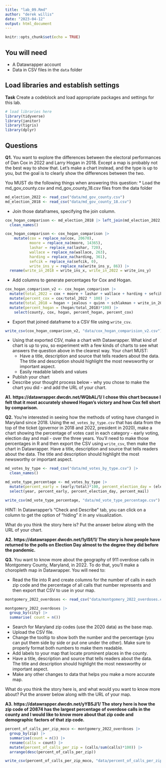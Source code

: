 ```yaml
---
title: "lab_09.Rmd"
author: "derek willis"
date: "2023-04-12"
output: html_document
---
```


```r
knitr::opts_chunk$set(echo = TRUE)
```

## You will need

* A Datawrapper account
* Data in CSV files in the `data` folder

## Load libraries and establish settings

**Task** Create a codeblock and load appropriate packages and settings for this lab.

```r
# load libraries here
library(tidyverse)
library(janitor)
library(tigris)
library(dplyr)
```

## Questions

**Q1.** You want to explore the differences between the electoral performances of Dan Cox in 2022 and Larry Hogan in 2018. Except a map is probably not the best way to show that. Let's make a chart instead, and the type is up to you, but the goal is to clearly show the differences between the two.

You MUST do the following things when answering this question:
* Load the md_gov_county.csv and md_gov_county_18.csv files from the data folder
```r
md_election_2022 <- read_csv("data/md_gov_county.csv")
md_election_2018 <- read_csv("data/md_gov_county_18.csv")
```
* Join those dataframes, specifying the join column. 
```r
cox_hogan_comparison <- md_election_2018 |> left_join(md_election_2022, by=c("GEOID", "County")) |>  
  clean_names()

cox_hogan_comparison <- cox_hogan_comparison |> 
    mutate(cox = replace_na(cox, 20670),
           moore = replace_na(moore, 14365),
           lashar = replace_na(lashar, 720),
           wallace = replace_na(wallace, 263),
           harding = replace_na(harding, 361),
           sefcik = replace_na(sefcik, 0),
           write_ins_y = replace_na(write_ins_y, 86)) |> 
  rename(write_in_2018 = write_ins_x, write_in_2022 = write_ins_y)
```
* Add columns to generate percentages for Cox and Hogan.
```r
cox_hogan_comparison_v2 <- cox_hogan_comparison |> 
  mutate(total_2022 = cox + moore + lashar + wallace + harding + sefcik + write_in_2022) |> 
  mutate(percent_cox = cox/total_2022 * 100) |> 
  mutate(total_2018 = hogan + jealous + quinn + schlakman + write_in_2018) |> 
  mutate(percent_hogan = (hogan/total_2018)*100) |> 
    select(county, cox, hogan, percent_hogan, percent_cox) 
```
* Export that joined dataframe to a CSV file using `write_csv`.
```r
write_csv(cox_hogan_comparison_v2, "data/cox_hogan_comparision_v2.csv")
```
* Using that exported CSV, make a chart with Datawrapper. What kind of chart is up to you, so experiment with a few kinds of charts to see what answers the question above in the clearest way. Your chart MUST:
  * Have a title, description and source that tells readers about the data. The title and description should highlight the most newsworthy or important aspect.
  * Easily readable labels and values
* Publish your chart
* Describe your thought process below - why you chose to make the chart you did - and add the URL of your chart.

**A1.** **https://datawrapper.dwcdn.net/WQbAL/1/ I chose this chart because I felt that it most accurately showed Hogan's victory and how Cox fell short by comparison.**


**Q2.** You're interested in seeing how the methods of voting have changed in Maryland since 2018. Using the `md_votes_by_type.csv` that has data from the top of the ticket (governor in 2018 and 2022, president in 2020), make a chart showing the percentage of votes cast in each category - early voting, election day and mail - over the three years. You'll need to make those percentages in R and then export the CSV using `write_csv`, then make the chart in Datawrapper. Have a title, description and source that tells readers about the data. The title and description should highlight the most newsworthy or important aspect.

```r
md_votes_by_type <- read_csv("data/md_votes_by_type.csv") |> 
  clean_names()

md_vote_type_percentage <- md_votes_by_type |> 
  mutate(percent_early = (early/total)*100, percent_election_day = (election_day/total)*100, percent_mail = (mail/total)*100) |> 
  select(year, percent_early, percent_election_day, percent_mail)

write_csv(md_vote_type_percentage, "data/md_vote_type_percentage.csv")

```

HINT: In Datawrapper's "Check and Describe" tab, you can click on a column to get the option of "hiding" it in any visualization.

What do you think the story here is? Put the answer below along with the URL of your chart.

**A2.** 
**https://datawrapper.dwcdn.net/1ylSf/1/ The story is how people have returned to the polls on Election Day almost to the degree they did before the pandemic.**


**Q3.** You want to know more about the geography of 911 overdose calls in Montgomery County, Maryland, in 2022. To do that, you'll make a choropleth map in Datawrapper. You will need to:

* Read the file into R and create columns for the number of calls in each zip code and the percentage of all calls that number represents and then export that CSV to use in your map.
```r
montgomery_2022_overdoses <- read_csv("data/montgomery_2022_overdoses.csv")

montgomery_2022_overdoses |> 
  group_by(city) |> 
  summarise( count = n())
```
* Search for Maryland zip codes (use the 2020 data) as the base map.
* Upload the CSV file.
* Change the tooltip to show both the number and the percentage (you can put them side by side or put one under the other). Make sure to properly format both numbers to make them readable.
* Add labels to your map that locate prominent places in the county.
* Have a title, description and source that tells readers about the data. The title and description should highlight the most newsworthy or important aspect.
* Make any other changes to data that helps you make a more accurate map.

What do you think the story here is, and what would you want to know more about? Put the answer below along with the URL of your map.

**A3.** **https://datawrapper.dwcdn.net/yYBSJ/1/ The story here is how the zip code of 20874 has the largest percentage of overdose calls in the county and I would like to know more about that zip code and demographic factors of that zip code.**

```r
percent_of_calls_per_zip_moco <- montgomery_2022_overdoses |> 
  group_by(zip) |> 
  summarise(count = n()) |> 
  rename(calls = count) |> 
  mutate(percent_of_calls_per_zip = (calls/sum(calls)*100)) |> 
  arrange(desc(percent_of_calls_per_zip))

write_csv(percent_of_calls_per_zip_moco, "data/percent_of_calls_per_zip_moco.csv")
```
